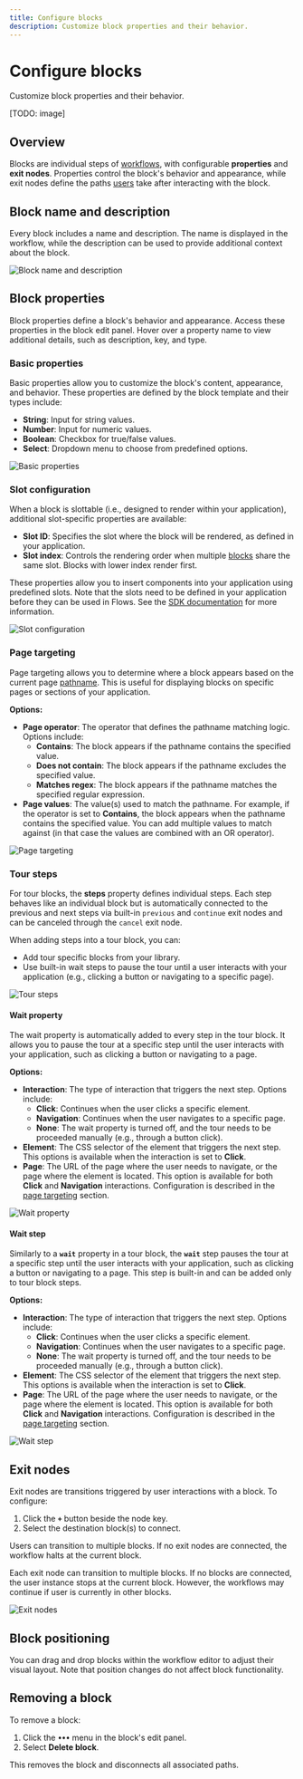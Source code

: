 ```yaml
---
title: Configure blocks
description: Customize block properties and their behavior.
---
```


# Configure blocks

Customize block properties and their behavior.

[TODO: image]

## Overview

Blocks are individual steps of [workflows](/workflows), with configurable **properties** and **exit nodes**. Properties control the block's behavior and appearance, while exit nodes define the paths [users](/users) take after interacting with the block.

## Block name and description

Every block includes a name and description. The name is displayed in the workflow, while the description can be used to provide additional context about the block.

![Block name and description](/workflows/block-name.png)

## Block properties

Block properties define a block's behavior and appearance. Access these properties in the block edit panel. Hover over a property name to view additional details, such as description, key, and type.

### Basic properties

Basic properties allow you to customize the block's content, appearance, and behavior. These properties are defined by the block template and their types include:

- **String**: Input for string values.
- **Number**: Input for numeric values.
- **Boolean**: Checkbox for true/false values.
- **Select**: Dropdown menu to choose from predefined options.

![Basic properties](/workflows/basic-properties.png)

### Slot configuration

When a block is slottable (i.e., designed to render within your application), additional slot-specific properties are available:

- **Slot ID**: Specifies the slot where the block will be rendered, as defined in your application.
- **Slot index**: Controls the rendering order when multiple [blocks](/blocks/library) share the same slot. Blocks with lower index render first.

These properties allow you to insert components into your application using predefined slots. Note that the slots need to be defined in your application before they can be used in Flows. See the [SDK documentation](/sdk/react#flowsslot) for more information.

![Slot configuration](/workflows/slot-property.png)

### Page targeting

Page targeting allows you to determine where a block appears based on the current page [pathname](https://developer.mozilla.org/en-US/docs/Web/API/URL/pathname). This is useful for displaying blocks on specific pages or sections of your application.

**Options:**

- **Page operator**: The operator that defines the pathname matching logic. Options include:
  - **Contains**: The block appears if the pathname contains the specified value.
  - **Does not contain**: The block appears if the pathname excludes the specified value.
  - **Matches regex**: The block appears if the pathname matches the specified regular expression.
- **Page values**: The value(s) used to match the pathname. For example, if the operator is set to **Contains**, the block appears when the pathname contains the specified value. You can add multiple values to match against (in that case the values are combined with an OR operator).

![Page targeting](/workflows/page-targeting-property.png)

### Tour steps

For tour blocks, the **steps** property defines individual steps. Each step behaves like an individual block but is automatically connected to the previous and next steps via built-in `previous` and `continue` exit nodes and can be canceled through the `cancel` exit node.

When adding steps into a tour block, you can:

- Add tour specific blocks from your library.
- Use built-in wait steps to pause the tour until a user interacts with your application (e.g., clicking a button or navigating to a specific page).

![Tour steps](/workflows/tour-steps.png)

#### Wait property

The wait property is automatically added to every step in the tour block. It allows you to pause the tour at a specific step until the user interacts with your application, such as clicking a button or navigating to a page.

**Options:**

- **Interaction**: The type of interaction that triggers the next step. Options include:
  - **Click**: Continues when the user clicks a specific element.
  - **Navigation**: Continues when the user navigates to a specific page.
  - **None**: The wait property is turned off, and the tour needs to be proceeded manually (e.g., through a button click).
- **Element**: The CSS selector of the element that triggers the next step. This options is available when the interaction is set to **Click**.
- **Page**: The URL of the page where the user needs to navigate, or the page where the element is located. This option is available for both **Click** and **Navigation** interactions. Configuration is described in the [page targeting](#page-targeting) section.

![Wait property](/workflows/wait-property.png)

#### Wait step

Similarly to a **`wait`** property in a tour block, the **`wait`** step pauses the tour at a specific step until the user interacts with your application, such as clicking a button or navigating to a page. This step is built-in and can be added only to tour block steps.

**Options:**

- **Interaction**: The type of interaction that triggers the next step. Options include:
  - **Click**: Continues when the user clicks a specific element.
  - **Navigation**: Continues when the user navigates to a specific page.
  - **None**: The wait property is turned off, and the tour needs to be proceeded manually (e.g., through a button click).
- **Element**: The CSS selector of the element that triggers the next step. This options is available when the interaction is set to **Click**.
- **Page**: The URL of the page where the user needs to navigate, or the page where the element is located. This option is available for both **Click** and **Navigation** interactions. Configuration is described in the [page targeting](#page-targeting) section.

![Wait step](/workflows/wait-step.png)

## Exit nodes

Exit nodes are transitions triggered by user interactions with a block. To configure:

1. Click the **`+`** button beside the node key.
2. Select the destination block(s) to connect.

Users can transition to multiple blocks. If no exit nodes are connected, the workflow halts at the current block.

Each exit node can transition to multiple blocks. If no blocks are connected, the user instance stops at the current block. However, the workflows may continue if user is currently in other blocks.

![Exit nodes](/workflows/exit-nodes.png)

## Block positioning

You can drag and drop blocks within the workflow editor to adjust their visual layout. Note that position changes do not affect block functionality.

## Removing a block

To remove a block:

1. Click the **`•••`** menu in the block's edit panel.
2. Select **Delete block**.

This removes the block and disconnects all associated paths.
